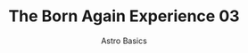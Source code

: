 ---
title: ' The Born Again Experience  03'
pubDate: 2024-11-22
description: 'This is the third episode (upcoming)  Born Again Experience '
author: 'Astro Basics'
# image:
#     url: 'https://picsum.photos/1200'
#     alt: 'The full Astro logo.'
#     caption: 'The img caption from my first blog post.'
tags: ["astro", "blogging", "learning in public"]
publish: false
---